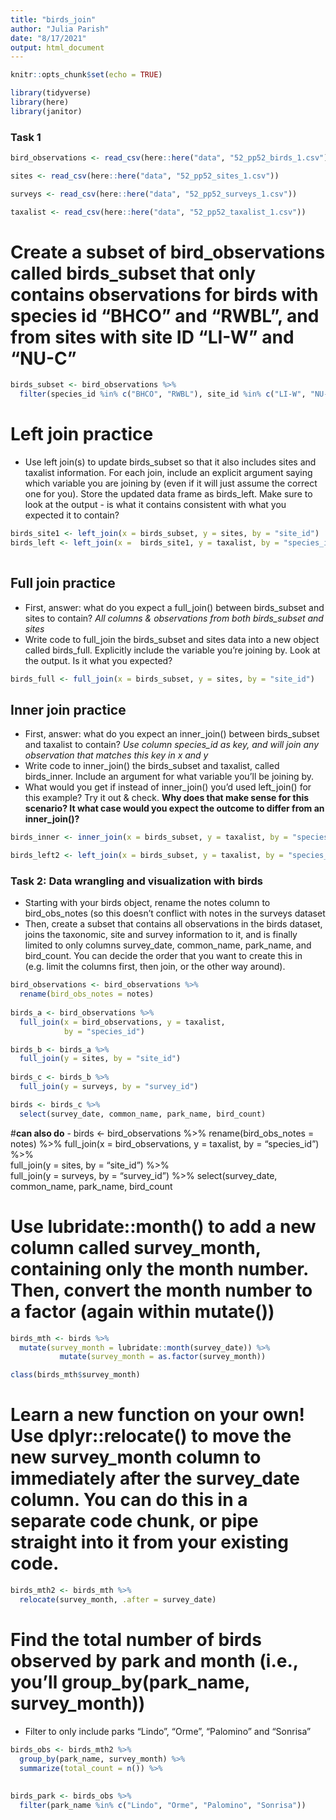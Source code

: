 ```yaml
---
title: "birds_join"
author: "Julia Parish"
date: "8/17/2021"
output: html_document
---
```


```r
knitr::opts_chunk$set(echo = TRUE)

library(tidyverse)
library(here)
library(janitor)

```

### Task 1


```r
bird_observations <- read_csv(here::here("data", "52_pp52_birds_1.csv"))

sites <- read_csv(here::here("data", "52_pp52_sites_1.csv"))

surveys <- read_csv(here::here("data", "52_pp52_surveys_1.csv"))

taxalist <- read_csv(here::here("data", "52_pp52_taxalist_1.csv"))

```

# Create a subset of bird_observations called birds_subset that only contains observations for birds with species id “BHCO” and “RWBL”, and from sites with site ID “LI-W” and “NU-C”

```r
birds_subset <- bird_observations %>% 
  filter(species_id %in% c("BHCO", "RWBL"), site_id %in% c("LI-W", "NU-C"))

```
# **Left join practice**
- Use left join(s) to update birds_subset so that it also includes sites and taxalist information. For each join, include an explicit argument saying which variable you are joining by (even if it will just assume the correct one for you). Store the updated data frame as birds_left. Make sure to look at the output - is what it contains consistent with what you expected it to contain?

```r
birds_site1 <- left_join(x = birds_subset, y = sites, by = "site_id")
birds_left <- left_join(x =  birds_site1, y = taxalist, by = "species_id")
  
```
## **Full join practice**
- First, answer: what do you expect a full_join() between birds_subset and sites to contain?
*All columns & observations from both birds_subset and sites*
- Write code to full_join the birds_subset and sites data into a new object called birds_full. Explicitly include the variable you’re joining by. Look at the output. Is it what you expected?

```r
birds_full <- full_join(x = birds_subset, y = sites, by = "site_id")

```
## Inner join practice
- First, answer: what do you expect an inner_join() between birds_subset and taxalist to contain?
*Use column species_id as key, and will join any observation that matches this key in x and y*
- Write code to inner_join() the birds_subset and taxalist, called birds_inner. Include an argument for what variable you’ll be joining by.
- What would you get if instead of inner_join() you’d used left_join() for this example? Try it out & check. **Why does that make sense for this scenario? It what case would you expect the outcome to differ from an inner_join()?**

```r
birds_inner <- inner_join(x = birds_subset, y = taxalist, by = "species_id")

birds_left2 <- left_join(x = birds_subset, y = taxalist, by = "species_id")

```

### **Task 2: Data wrangling and visualization with birds**
- Starting with your birds object, rename the notes column to bird_obs_notes (so this doesn’t conflict with notes in the surveys dataset
- Then, create a subset that contains all observations in the birds dataset, joins the taxonomic, site and survey information to it, and is finally limited to only columns survey_date, common_name, park_name, and bird_count. You can decide the order that you want to create this in (e.g. limit the columns first, then join, or the other way around).

```r
bird_observations <- bird_observations %>% 
  rename(bird_obs_notes = notes) 
  
birds_a <- bird_observations %>% 
  full_join(x = bird_observations, y = taxalist, 
            by = "species_id")

birds_b <- birds_a %>%   
  full_join(y = sites, by = "site_id")
  
birds_c <- birds_b %>%     
  full_join(y = surveys, by = "survey_id")   

birds <- birds_c %>%
  select(survey_date, common_name, park_name, bird_count)

```
#**can also do**
- birds <- bird_observations %>% 
    rename(bird_obs_notes = notes) %>% 
    full_join(x = bird_observations, y = taxalist, 
            by = "species_id") %>%   
    full_join(y = sites, by = "site_id") %>%     
    full_join(y = surveys, by = "survey_id") %>%
    select(survey_date, common_name, park_name, bird_count

# Use lubridate::month() to add a new column called survey_month, containing only the month number. Then, convert the month number to a factor (again within mutate())
```r
birds_mth <- birds %>% 
  mutate(survey_month = lubridate::month(survey_date)) %>% 
           mutate(survey_month = as.factor(survey_month))

class(birds_mth$survey_month)
```
# Learn a new function on your own! Use dplyr::relocate() to move the new survey_month column to immediately after the survey_date column. You can do this in a separate code chunk, or pipe straight into it from your existing code.

```r
birds_mth2 <- birds_mth %>% 
  relocate(survey_month, .after = survey_date)
```

# Find the total number of birds observed by park and month (i.e., you’ll group_by(park_name, survey_month))
- Filter to only include parks “Lindo”, “Orme”, “Palomino” and “Sonrisa”

```r
birds_obs <- birds_mth2 %>% 
  group_by(park_name, survey_month) %>% 
  summarize(total_count = n()) %>% 
  
  
birds_park <- birds_obs %>%   
  filter(park_name %in% c("Lindo", "Orme", "Palomino", "Sonrisa"))
```





